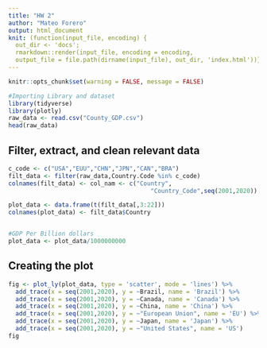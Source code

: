 ```yaml
---
title: "HW 2"
author: "Mateo Forero"
output: html_document
knit: (function(input_file, encoding) {
  out_dir <- 'docs';
  rmarkdown::render(input_file, encoding = encoding,
  output_file = file.path(dirname(input_file), out_dir, 'index.html'))})
---
```


```r
knitr::opts_chunk$set(warning = FALSE, message = FALSE) 
```

```r
#Importing Library and dataset
library(tidyverse)
library(plotly)
raw_data <- read.csv("County_GDP.csv")
head(raw_data)
```
## Filter, extract, and clean relevant data
```r
c_code <- c("USA","EUU","CHN","JPN","CAN","BRA")
filt_data <- filter(raw_data,Country.Code %in% c_code)
colnames(filt_data) <- col_nam <- c("Country",
                                        "Country_Code",seq(2001,2020))

plot_data <- data.frame(t(filt_data[,3:22]))
colnames(plot_data) <- filt_data$Country


#GDP Per Billion dollars
plot_data <- plot_data/1000000000
```

## Creating the plot
```r
fig <- plot_ly(plot_data, type = 'scatter', mode = 'lines') %>%
  add_trace(x = seq(2001,2020), y = ~Brazil, name = 'Brazil') %>%
  add_trace(x = seq(2001,2020), y = ~Canada, name = 'Canada') %>%
  add_trace(x = seq(2001,2020), y = ~China, name = 'China') %>%
  add_trace(x = seq(2001,2020), y = ~"European Union", name = 'EU') %>%
  add_trace(x = seq(2001,2020), y = ~Japan, name = 'Japan') %>%
  add_trace(x = seq(2001,2020), y = ~"United States", name = 'US')
fig
```


